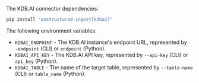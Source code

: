 The KDB.AI connector dependencies:

  ```bash CLI, Python
  pip install "unstructured-ingest[kdbai]"
  ```


<AdditionalIngestDependencies />

The following environment variables:

- `KDBAI_ENDPOINT` - The KDB.AI instance's endpoint URL, represented by `--endpoint` (CLI) or `endpoint` (Python).
- `KDBAI_API_KEY` - The KDB.AI API key, represented by `--api-key` (CLI) or `api_key` (Python).
- `KDBAI_TABLE` - The name of the target table, represented by `--table-name` (CLI) or `table_name` (Python).